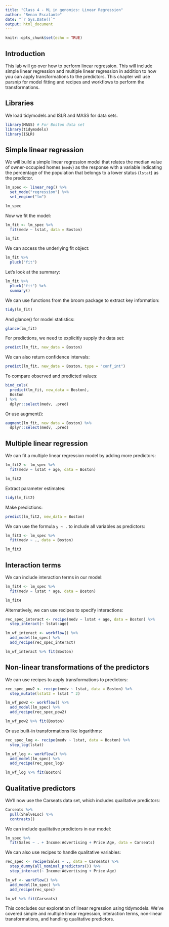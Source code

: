 ```yaml
---
title: "Class 4 - ML in genomics: Linear Regression"
author: "Renan Escalante"
date: "`r Sys.Date()`"
output: html_document
---
```


```r
knitr::opts_chunk$set(echo = TRUE)
```

## Introduction

This lab will go over how to perform linear regression. This will include simple linear regression and multiple linear regression in addition to how you can apply transformations to the predictors. This chapter will use parsnip for model fitting and recipes and workflows to perform the transformations.

## Libraries

We load tidymodels and ISLR and MASS for data sets.

```r
library(MASS) # For Boston data set
library(tidymodels)
library(ISLR)
```

## Simple linear regression

We will build a simple linear regression model that relates the median value of owner-occupied homes (`medv`) as the response with a variable indicating the percentage of the population that belongs to a lower status (`lstat`) as the predictor.

```r
lm_spec <- linear_reg() %>%
  set_mode("regression") %>%
  set_engine("lm")

lm_spec
```

Now we fit the model:

```r
lm_fit <- lm_spec %>%
  fit(medv ~ lstat, data = Boston)

lm_fit
```

We can access the underlying fit object:

```r
lm_fit %>%
  pluck("fit")
```

Let's look at the summary:

```r
lm_fit %>%
  pluck("fit") %>%
  summary()
```

We can use functions from the broom package to extract key information:

```r
tidy(lm_fit)
```

And glance() for model statistics:

```r
glance(lm_fit)
```

For predictions, we need to explicitly supply the data set:

```r
predict(lm_fit, new_data = Boston)
```

We can also return confidence intervals:

```r
predict(lm_fit, new_data = Boston, type = "conf_int")
```

To compare observed and predicted values:

```r
bind_cols(
  predict(lm_fit, new_data = Boston),
  Boston
) %>%
  dplyr::select(medv, .pred)
```

Or use augment():

```r
augment(lm_fit, new_data = Boston) %>%
  dplyr::select(medv, .pred)
```

## Multiple linear regression

We can fit a multiple linear regression model by adding more predictors:

```r
lm_fit2 <- lm_spec %>%
  fit(medv ~ lstat + age, data = Boston)

lm_fit2
```

Extract parameter estimates:

```r
tidy(lm_fit2)
```

Make predictions:

```r
predict(lm_fit2, new_data = Boston)
```

We can use the formula `y ~ .` to include all variables as predictors:

```r
lm_fit3 <- lm_spec %>%
  fit(medv ~ ., data = Boston)

lm_fit3
```

## Interaction terms

We can include interaction terms in our model:

```r
lm_fit4 <- lm_spec %>%
  fit(medv ~ lstat * age, data = Boston)

lm_fit4
```

Alternatively, we can use recipes to specify interactions:

```r
rec_spec_interact <- recipe(medv ~ lstat + age, data = Boston) %>%
  step_interact(~ lstat:age)

lm_wf_interact <- workflow() %>%
  add_model(lm_spec) %>%
  add_recipe(rec_spec_interact)

lm_wf_interact %>% fit(Boston)
```

## Non-linear transformations of the predictors

We can use recipes to apply transformations to predictors:

```r
rec_spec_pow2 <- recipe(medv ~ lstat, data = Boston) %>%
  step_mutate(lstat2 = lstat ^ 2)

lm_wf_pow2 <- workflow() %>%
  add_model(lm_spec) %>%
  add_recipe(rec_spec_pow2)

lm_wf_pow2 %>% fit(Boston)
```

Or use built-in transformations like logarithms:

```r
rec_spec_log <- recipe(medv ~ lstat, data = Boston) %>%
  step_log(lstat)

lm_wf_log <- workflow() %>%
  add_model(lm_spec) %>%
  add_recipe(rec_spec_log)

lm_wf_log %>% fit(Boston)
```

## Qualitative predictors

We'll now use the Carseats data set, which includes qualitative predictors:

```r
Carseats %>%
  pull(ShelveLoc) %>%
  contrasts()
```

We can include qualitative predictors in our model:

```r
lm_spec %>%
  fit(Sales ~ . + Income:Advertising + Price:Age, data = Carseats)
```

We can also use recipes to handle qualitative variables:

```r
rec_spec <- recipe(Sales ~ ., data = Carseats) %>%
  step_dummy(all_nominal_predictors()) %>%
  step_interact(~ Income:Advertising + Price:Age)

lm_wf <- workflow() %>%
  add_model(lm_spec) %>%
  add_recipe(rec_spec)

lm_wf %>% fit(Carseats)
```

This concludes our exploration of linear regression using tidymodels. We've covered simple and multiple linear regression, interaction terms, non-linear transformations, and handling qualitative predictors.

```r

```

